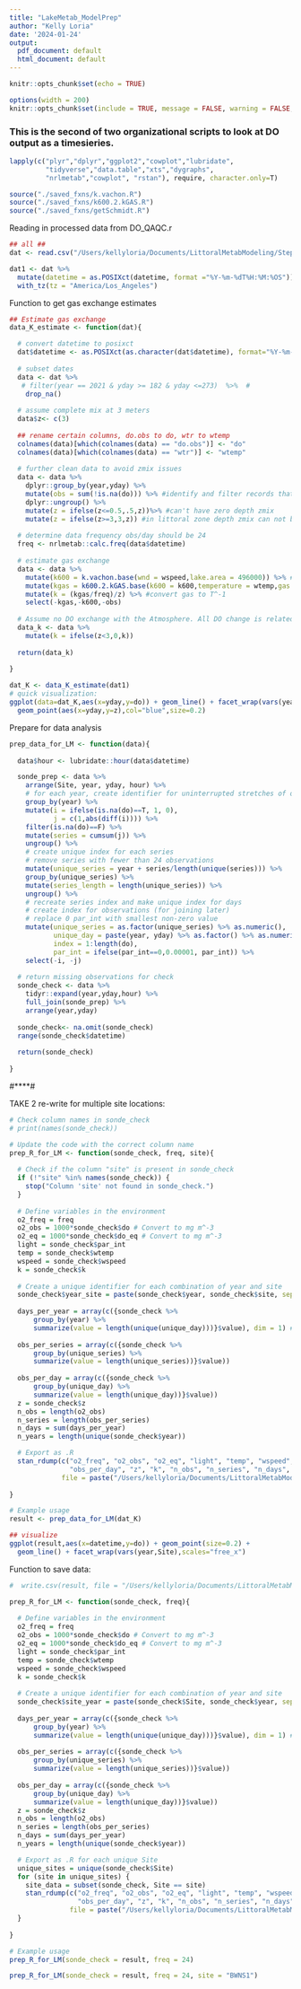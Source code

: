 ```yaml
---
title: "LakeMetab_ModelPrep"
author: "Kelly Loria"
date: '2024-01-24'
output:
  pdf_document: default
  html_document: default
---
```


```r
knitr::opts_chunk$set(echo = TRUE)
```

```r
options(width = 200)
knitr::opts_chunk$set(include = TRUE, message = FALSE, warning = FALSE, fig.height = 4, fig.width = 8)
```


### This is the second of two organizational scripts to look at DO output as a timesieries. 

```r
lapply(c("plyr","dplyr","ggplot2","cowplot","lubridate",
         "tidyverse","data.table","xts","dygraphs",
         "nrlmetab","cowplot", "rstan"), require, character.only=T)

source("./saved_fxns/k.vachon.R")
source("./saved_fxns/k600.2.kGAS.R")
source("./saved_fxns/getSchmidt.R")
```

Reading in processed data from DO_QAQC.r
```r
## all ##
dat <- read.csv("/Users/kellyloria/Documents/LittoralMetabModeling/Step1_LakeMetab_Processed/23_NS_Inputs.csv", header=T) 

dat1 <- dat %>% 
  mutate(datetime = as.POSIXct(datetime, format ="%Y-%m-%dT%H:%M:%OS")) %>%
  with_tz(tz = "America/Los_Angeles")

```

Function to get gas exchange estimates
```r
## Estimate gas exchange
data_K_estimate <- function(dat){

  # convert datetime to posixct
  dat$datetime <- as.POSIXct(as.character(dat$datetime), format="%Y-%m-%d %H:%M:%S")
  
  # subset dates
  data <- dat %>% 
   # filter(year == 2021 & yday >= 182 & yday <=273)  %>%  #
    drop_na()
  
  # assume complete mix at 3 meters
  data$z<- c(3)
  
  ## rename certain columns, do.obs to do, wtr to wtemp
  colnames(data)[which(colnames(data) == "do.obs")] <- "do"
  colnames(data)[which(colnames(data) == "wtr")] <- "wtemp"
  
  # further clean data to avoid zmix issues
  data <- data %>% 
    dplyr::group_by(year,yday) %>%
    mutate(obs = sum(!is.na(do))) %>% #identify and filter records that have < 23 hrs of data 
    dplyr::ungroup() %>%
    mutate(z = ifelse(z<=0.5,.5,z))%>% #can't have zero depth zmix
    mutate(z = ifelse(z>=3,3,z)) #in littoral zone depth zmix can not be deeper than the littoral depth
  
  # determine data frequency obs/day should be 24
  freq <- nrlmetab::calc.freq(data$datetime) 
  
  # estimate gas exchange
  data <- data %>% 
    mutate(k600 = k.vachon.base(wnd = wspeed,lake.area = 496000)) %>% #estimate K in m/day
    mutate(kgas = k600.2.kGAS.base(k600 = k600,temperature = wtemp,gas = "O2")) %>%  #m/d
    mutate(k = (kgas/freq)/z) %>% #convert gas to T^-1
    select(-kgas,-k600,-obs)
  
  # Assume no DO exchange with the Atmosphere. All DO change is related to metabolism
  data_k <- data %>% 
    mutate(k = ifelse(z<3,0,k))
  
  return(data_k)
  
}
```

```r
dat_K <- data_K_estimate(dat1)
# quick visualization:
ggplot(data=dat_K,aes(x=yday,y=do)) + geom_line() + facet_wrap(vars(year, Site),scales="free_x") +
  geom_point(aes(x=yday,y=z),col="blue",size=0.2)
```

Prepare for data analysis
```r
prep_data_for_LM <- function(data){
  
  data$hour <- lubridate::hour(data$datetime)

  sonde_prep <- data %>%
    arrange(Site, year, yday, hour) %>%
    # for each year, create identifier for uninterrupted stretches of observations
    group_by(year) %>%
    mutate(i = ifelse(is.na(do)==T, 1, 0), 
           j = c(1,abs(diff(i)))) %>% 
    filter(is.na(do)==F) %>%
    mutate(series = cumsum(j)) %>% 
    ungroup() %>%
    # create unique index for each series
    # remove series with fewer than 24 observations
    mutate(unique_series = year + series/length(unique(series))) %>%
    group_by(unique_series) %>%
    mutate(series_length = length(unique_series)) %>%
    ungroup() %>%
    # recreate series index and make unique index for days
    # create index for observations (for joining later)
    # replace 0 par_int with smallest non-zero value
    mutate(unique_series = as.factor(unique_series) %>% as.numeric(),
           unique_day = paste(year, yday) %>% as.factor() %>% as.numeric(),
           index = 1:length(do),
           par_int = ifelse(par_int==0,0.00001, par_int)) %>%
    select(-i, -j) 
  
  # return missing observations for check
  sonde_check <- data %>% 
    tidyr::expand(year,yday,hour) %>%
    full_join(sonde_prep) %>%
    arrange(year,yday)
  
  sonde_check<- na.omit(sonde_check)
  range(sonde_check$datetime)
  
  return(sonde_check)
  
}
```


#****#

TAKE 2 re-write for multiple site locations:
```r
# Check column names in sonde_check
# print(names(sonde_check))

# Update the code with the correct column name
prep_R_for_LM <- function(sonde_check, freq, site){
  
  # Check if the column "site" is present in sonde_check
  if (!"site" %in% names(sonde_check)) {
    stop("Column 'site' not found in sonde_check.")
  }
  
  # Define variables in the environment 
  o2_freq = freq
  o2_obs = 1000*sonde_check$do # Convert to mg m^-3
  o2_eq = 1000*sonde_check$do_eq # Convert to mg m^-3
  light = sonde_check$par_int
  temp = sonde_check$wtemp
  wspeed = sonde_check$wspeed
  k = sonde_check$k
  
  # Create a unique identifier for each combination of year and site
  sonde_check$year_site = paste(sonde_check$year, sonde_check$site, sep="_")
  
  days_per_year = array(c({sonde_check %>%
      group_by(year) %>%
      summarize(value = length(unique(unique_day)))}$value), dim = 1) #,dim = 1
  
  obs_per_series = array(c({sonde_check %>%
      group_by(unique_series) %>%
      summarize(value = length(unique_series))}$value))
  
  obs_per_day = array(c({sonde_check %>%
      group_by(unique_day) %>%
      summarize(value = length(unique_day))}$value)) 
  z = sonde_check$z
  n_obs = length(o2_obs)
  n_series = length(obs_per_series) 
  n_days = sum(days_per_year)
  n_years = length(unique(sonde_check$year))

  # Export as .R
  stan_rdump(c("o2_freq", "o2_obs", "o2_eq", "light", "temp", "wspeed", "obs_per_series", "days_per_year",
               "obs_per_day", "z", "k", "n_obs", "n_series", "n_days", "n_years"),
             file = paste("/Users/kellyloria/Documents/LittoralMetabModeling/Sondefiles/", site, "_sonde_list.R", sep = ""))
  
}

```

```r
# Example usage
result <- prep_data_for_LM(dat_K)
```


```r
## visualize
ggplot(result,aes(x=datetime,y=do)) + geom_point(size=0.2) +
  geom_line() + facet_wrap(vars(year,Site),scales="free_x")
```

Function to save data:
```r
#  write.csv(result, file = "/Users/kellyloria/Documents/LittoralMetabModeling/Sondefiles/sonde_prep_all.csv", row.names = TRUE)

```



```r
prep_R_for_LM <- function(sonde_check, freq){
  
  # Define variables in the environment 
  o2_freq = freq
  o2_obs = 1000*sonde_check$do # Convert to mg m^-3
  o2_eq = 1000*sonde_check$do_eq # Convert to mg m^-3
  light = sonde_check$par_int
  temp = sonde_check$wtemp
  wspeed = sonde_check$wspeed
  k = sonde_check$k
  
  # Create a unique identifier for each combination of year and site
  sonde_check$site_year = paste(sonde_check$Site, sonde_check$year, sep="_")
  
  days_per_year = array(c({sonde_check %>%
      group_by(year) %>%
      summarize(value = length(unique(unique_day)))}$value), dim = 1) #,dim = 1
  
  obs_per_series = array(c({sonde_check %>%
      group_by(unique_series) %>%
      summarize(value = length(unique_series))}$value))
  
  obs_per_day = array(c({sonde_check %>%
      group_by(unique_day) %>%
      summarize(value = length(unique_day))}$value)) 
  z = sonde_check$z
  n_obs = length(o2_obs)
  n_series = length(obs_per_series) 
  n_days = sum(days_per_year)
  n_years = length(unique(sonde_check$year))

  # Export as .R for each unique Site
  unique_sites = unique(sonde_check$Site)
  for (site in unique_sites) {
    site_data = subset(sonde_check, Site == site)
    stan_rdump(c("o2_freq", "o2_obs", "o2_eq", "light", "temp", "wspeed", "obs_per_series", "days_per_year",
                 "obs_per_day", "z", "k", "n_obs", "n_series", "n_days", "n_years"),
               file = paste("/Users/kellyloria/Documents/LittoralMetabModeling/Sondefiles/", site, "_sonde_list.R", sep = ""))
  }
  
}

# Example usage
prep_R_for_LM(sonde_check = result, freq = 24)

```

```r
prep_R_for_LM(sonde_check = result, freq = 24, site = "BWNS1")
```
